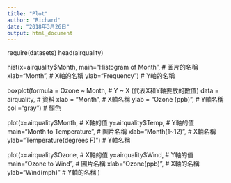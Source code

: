 ```yaml
---
title: "Plot"
author: "Richard"
date: "2018年3月26日"
output: html_document
---
```

require(datasets)
head(airquality)

hist(x=airquality$Month, 
     main="Histogram of Month",         # 圖片的名稱
     xlab="Month",                      # X軸的名稱
     ylab="Frequency")                  # Y軸的名稱
     
boxplot(formula = Ozone ~ Month, # Y ~ X (代表X和Y軸要放的數值) 
        data = airquality,       # 資料
        xlab = "Month",          # X軸名稱
        ylab = "Ozone (ppb)",    # Y軸名稱
        col ="gray")             # 顏色

plot(x=airquality$Month,            # X軸的值
     y=airquality$Temp,             # Y軸的值
     main="Month to Temperature",   # 圖片名稱
     xlab="Month(1~12)",            # X軸名稱
     ylab="Temperature(degrees F)") # Y軸名稱       
     
plot(x=airquality$Ozone,      # X軸的值
     y=airquality$Wind,       # Y軸的值
     main="Ozone to Wind",    # 圖片名稱
     xlab="Ozone(ppb)",       # X軸的名稱
     ylab="Wind(mph)"         # Y軸的名稱
)